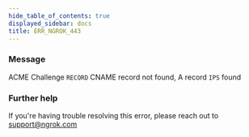 ```yaml
---
hide_table_of_contents: true
displayed_sidebar: docs
title: ERR_NGROK_443
---
```




### Message

ACME Challenge `RECORD` CNAME record not found, A record `IPS` found

<ErrorDetails error="err_ngrok_443" />

### Further help

If you're having trouble resolving this error, please reach out to [support@ngrok.com](mailto:support@ngrok.com?subject=Help%20with%20ERR_NGROK_443)
